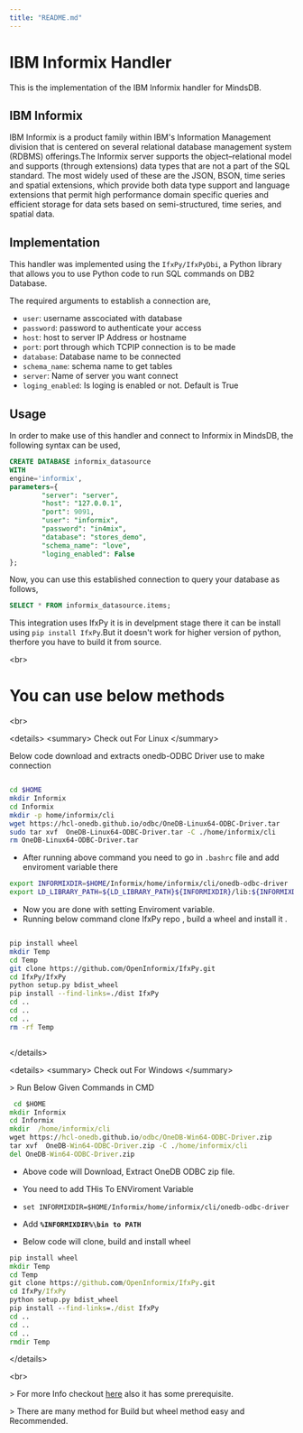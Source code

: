 ```yaml
---
title: "README.md"
---
```


# IBM Informix Handler

This is the implementation of the IBM Informix handler for MindsDB.

## IBM Informix
IBM Informix is a product family within IBM's Information Management division that is centered on several relational database management system (RDBMS) offerings.The Informix server supports the object–relational model and supports (through extensions) data types that are not a part of the SQL standard. The most widely used of these are the JSON, BSON, time series and spatial extensions, which provide both data type support and language extensions that permit high performance domain specific queries and efficient storage for data sets based on semi-structured, time series, and spatial data. 

## Implementation
This handler was implemented using the `IfxPy/IfxPyDbi`, a Python library that allows you to use Python code to run SQL commands on DB2 Database.

The required arguments to establish a connection are,
* `user`: username asscociated with database
* `password`: password to authenticate your access
* `host`: host to server IP Address or hostname
* `port`: port through which TCPIP connection is to be made
* `database`: Database name to be connected
* `schema_name`: schema name to get tables 
* `server`: Name of server you want connect
* `loging_enabled`: Is loging is enabled or not. Default is True

## Usage
In order to make use of this handler and connect to Informix in MindsDB, the following syntax can be used,
~~~~sql
CREATE DATABASE informix_datasource
WITH
engine='informix',
parameters={
        "server": "server",
        "host": "127.0.0.1",
        "port": 9091,
        "user": "informix",
        "password": "in4mix",
        "database": "stores_demo",
        "schema_name": "love",
        "loging_enabled": False
};
~~~~

Now, you can use this established connection to query your database as follows,
~~~~sql
SELECT * FROM informix_datasource.items;
~~~~


This integration uses IfxPy it is in develpment stage there it can be install using `pip install IfxPy`.But it doesn't work for higher version of python, therfore you have to build it from source.

&lt;br&gt;

# You can use below methods 
&lt;br&gt;



&lt;details&gt; 
  &lt;summary&gt; Check out For Linux &lt;/summary&gt;

Below code download and extracts onedb-ODBC Driver use to make connection 


```bash

cd $HOME
mkdir Informix
cd Informix
mkdir -p home/informix/cli
wget https://hcl-onedb.github.io/odbc/OneDB-Linux64-ODBC-Driver.tar
sudo tar xvf  OneDB-Linux64-ODBC-Driver.tar -C ./home/informix/cli
rm OneDB-Linux64-ODBC-Driver.tar

```

* After running  above command you need to go in `.bashrc` file and add enviroment variable there

```bash
export INFORMIXDIR=$HOME/Informix/home/informix/cli/onedb-odbc-driver
export LD_LIBRARY_PATH=${LD_LIBRARY_PATH}${INFORMIXDIR}/lib:${INFORMIXDIR}/lib/esql:${INFORMIXDIR}/lib/cli
```
* Now you are done with setting Enviroment variable.
* Running below command clone IfxPy repo , build a wheel and install it .

```bash

pip install wheel
mkdir Temp
cd Temp
git clone https://github.com/OpenInformix/IfxPy.git
cd IfxPy/IfxPy
python setup.py bdist_wheel
pip install --find-links=./dist IfxPy
cd ..
cd ..
cd ..
rm -rf Temp



```


&lt;/details&gt;

&lt;details&gt; 
  &lt;summary&gt; Check out For Windows &lt;/summary&gt;

&gt; Run Below Given Commands in CMD

```cmd
 cd $HOME
mkdir Informix
cd Informix
mkdir  /home/informix/cli
wget https://hcl-onedb.github.io/odbc/OneDB-Win64-ODBC-Driver.zip
tar xvf  OneDB-Win64-ODBC-Driver.zip -C ./home/informix/cli
del OneDB-Win64-ODBC-Driver.zip
```

* Above code will Download, Extract OneDB ODBC zip file.
* You need to add THis To ENViroment Variable
* `set INFORMIXDIR=$HOME/Informix/home/informix/cli/onedb-odbc-driver`
* Add  **`%INFORMIXDIR%\bin to PATH`**

* Below code will clone, build and install wheel
```cmd
pip install wheel
mkdir Temp
cd Temp
git clone https://github.com/OpenInformix/IfxPy.git
cd IfxPy/IfxPy
python setup.py bdist_wheel
pip install --find-links=./dist IfxPy
cd ..
cd ..
cd ..
rmdir Temp
```
&lt;/details&gt;

&lt;br&gt;

&gt; For more Info checkout [here](https://github.com/OpenInformix/IfxPy) also it has some prerequisite.

&gt; There are many method for Build but wheel method easy and Recommended.

